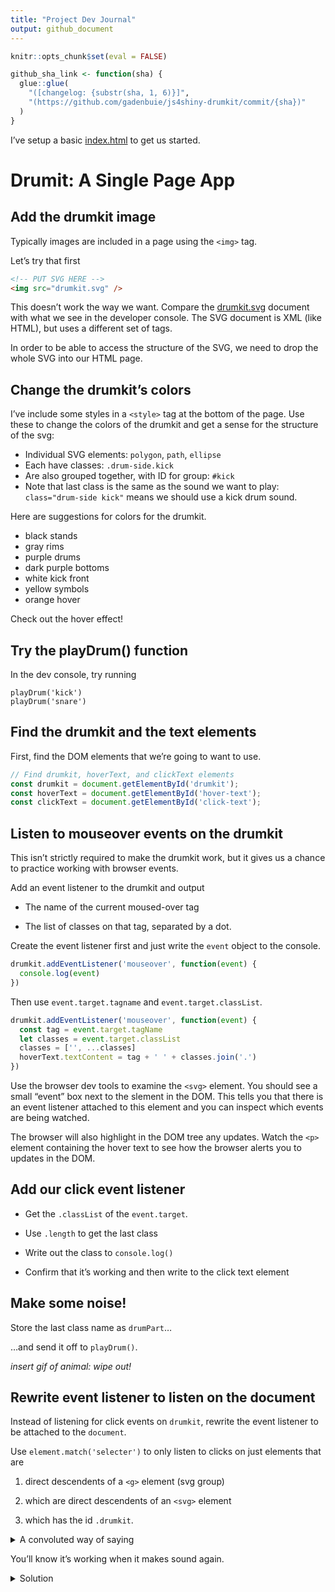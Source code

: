 ```yaml
---
title: "Project Dev Journal"
output: github_document
---
```


```r
knitr::opts_chunk$set(eval = FALSE)

github_sha_link <- function(sha) {
  glue::glue(
    "([changelog: {substr(sha, 1, 6)}]",
    "(https://github.com/gadenbuie/js4shiny-drumkit/commit/{sha})"
  )
}
```

I've setup a basic [index.html](index.html) to get us started.

# Drumit: A Single Page App

## Add the drumkit image

Typically images are included in a page using the `<img>` tag.

Let's try that first

```html
<!-- PUT SVG HERE -->
<img src="drumkit.svg" />
```

This doesn't work the way we want.
Compare the [drumkit.svg](drumkit.svg) document
with what we see in the developer console.
The SVG document is XML (like HTML),
but uses a different set of tags.

In order to be able to access the structure of the SVG,
we need to drop the whole SVG into our HTML page.

## Change the drumkit's colors

I've include some styles in a `<style>` tag 
at the bottom of the page.
Use these to change the colors of the drumkit
and get a sense for the structure of the svg:

* Individual SVG elements: `polygon`, `path`, `ellipse`
* Each have classes: `.drum-side.kick`
* Are also grouped together, with ID for group: `#kick`
* Note that last class is the same as the sound we want to play: `class="drum-side kick"` means we should use a kick drum sound.

Here are suggestions for colors for the drumkit.

- black stands
- gray rims
- purple drums
- dark purple bottoms
- white kick front
- yellow symbols
- orange hover

Check out the hover effect!

## Try the playDrum() function

In the dev console, try running

```
playDrum('kick')
playDrum('snare')
```

## Find the drumkit and the text elements

First, find the DOM elements that we're going to want to use.

```js
// Find drumkit, hoverText, and clickText elements
const drumkit = document.getElementById('drumkit');
const hoverText = document.getElementById('hover-text');
const clickText = document.getElementById('click-text');
```

## Listen to mouseover events on the drumkit

This isn't strictly required to make the drumkit work,
but it gives us a chance to practice working with
browser events.

Add an event listener to the drumkit and output

- The name of the current moused-over tag

- The list of classes on that tag, separated by a dot.

Create the event listener first 
and just write the `event` object to the console. 

```js
drumkit.addEventListener('mouseover', function(event) {
  console.log(event)
})
```

Then use `event.target.tagname` and `event.target.classList`.

```js
drumkit.addEventListener('mouseover', function(event) {
  const tag = event.target.tagName
  let classes = event.target.classList
  classes = ['', ...classes]
  hoverText.textContent = tag + ' ' + classes.join('.')
})
```

Use the browser dev tools to examine the `<svg>` element.
You should see a small "event" box next to the slement in the DOM.
This tells you that there is an event listener
attached to this element and you can inspect
which events are being watched.

The browser will also highlight in the DOM tree any updates.
Watch the `<p>` element containing the hover text
to see how the browser alerts you to updates in the DOM.

## Add our click event listener

- Get the `.classList` of the `event.target`.

- Use `.length` to get the last class

- Write out the class to `console.log()`

- Confirm that it's working and then write to the click text element

## Make some noise!

Store the last class name as `drumPart`...

...and send it off to `playDrum()`.

_insert gif of animal: wipe out!_

## Rewrite event listener to listen on the document

Instead of listening for click events on `drumkit`,
rewrite the event listener to be attached to the `document`.

Use `element.match('selecter')` to only listen to clicks
on just elements that are

1. direct descendents of a `<g>` element (svg group)

1. which are direct descendents of an `<svg>` element

1. which has the id `.drumkit`.

<details><summary>A convoluted way of saying</summary>

```
svg.drumkit > g > *
```

</details>

You'll know it's working when it makes sound again.

<details><summary>Solution</summary>

```js
document.addEventListener('click', function(event) {
  const el = event.target
  if (!el.matches('svg#drumkit > g > *')) {
    // not an event we want to worry about
    return;
  }

  const classes = el.classList
  const drumPart = classes[classes.length -1]
  clickText.textContent = drumPart
  playDrum(drumPart)
})
```
</details>

